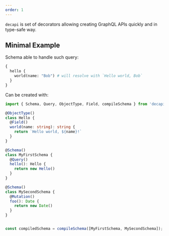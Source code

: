 ```yaml
---
order: 1
---
```

`decapi` is set of decorators allowing creating GraphQL APIs quickly and in type-safe way.

## Minimal Example

Schema able to handle such query:

```graphql
{
  hello {
    world(name: "Bob") # will resolve with `Hello world, Bob`
  }
}
```

Can be created with:

```ts
import { Schema, Query, ObjectType, Field, compileSchema } from 'decapi'

@ObjectType()
class Hello {
  @Field()
  world(name: string): string {
    return `Hello world, ${name}!`
  }
}

@Schema()
class MyFirstSchema {
  @Query()
  hello(): Hello {
    return new Hello()
  }
}

@Schema()
class MySecondSchema {
  @Mutation()
  foo(): Date {
    return new Date()
  }
}


const compiledSchema = compileSchema([MyFirstSchema, MySecondSchema]);
```
